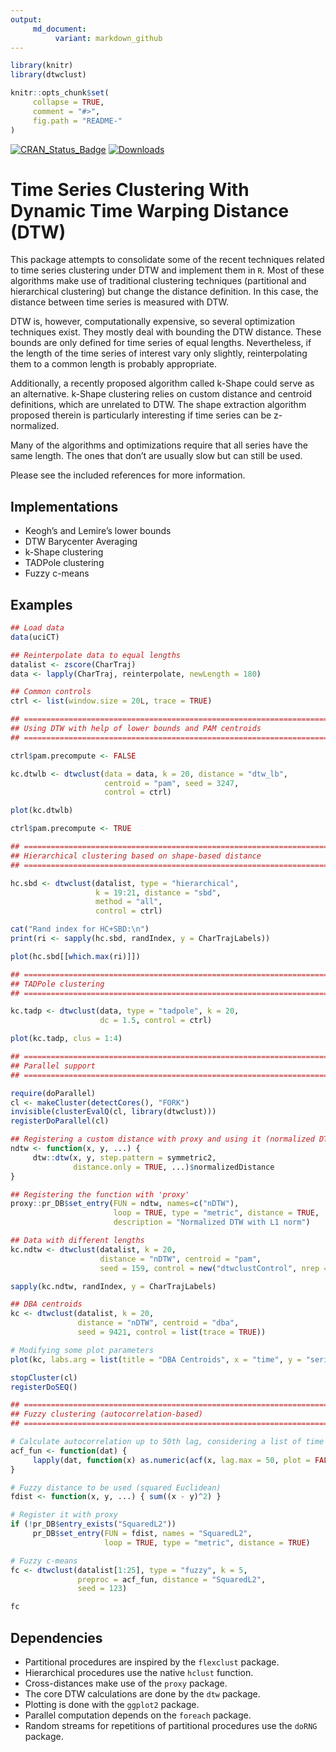 ```yaml
---
output:
     md_document:
          variant: markdown_github
---
```


<!-- README.md is generated from README.Rmd. Please edit that file -->

```r
library(knitr)
library(dtwclust)

knitr::opts_chunk$set(
     collapse = TRUE,
     comment = "#>",
     fig.path = "README-"
)
```

[![CRAN_Status_Badge](http://www.r-pkg.org/badges/version/dtwclust)](http://cran.r-project.org/web/packages/dtwclust)
[![Downloads](http://cranlogs.r-pkg.org/badges/dtwclust)](http://cran.rstudio.com/package=dtwclust)

# Time Series Clustering With Dynamic Time Warping Distance (DTW)

This package attempts to consolidate some of the recent techniques related to time series clustering under DTW and implement them in `R`. Most of these algorithms make use of traditional clustering techniques (partitional and hierarchical clustering) but change the distance definition. In this case, the distance between time series is measured with DTW.

DTW is, however, computationally expensive, so several optimization techniques exist. They mostly deal with bounding the DTW distance. These bounds are only defined for time series of equal lengths. Nevertheless, if the length of the time series of interest vary only slightly, reinterpolating them to a common length is probably appropriate.

Additionally, a recently proposed algorithm called k-Shape could serve as an alternative. k-Shape clustering relies on custom distance and centroid definitions, which are unrelated to DTW. The shape extraction algorithm proposed therein is particularly interesting if time series can be z-normalized.

Many of the algorithms and optimizations require that all series have the same length. The ones that don't are usually slow but can still be used.

Please see the included references for more information.

## Implementations

* Keogh's and Lemire's lower bounds
* DTW Barycenter Averaging
* k-Shape clustering
* TADPole clustering
* Fuzzy c-means

## Examples

```r
## Load data
data(uciCT)

## Reinterpolate data to equal lengths
datalist <- zscore(CharTraj)
data <- lapply(CharTraj, reinterpolate, newLength = 180)

## Common controls
ctrl <- list(window.size = 20L, trace = TRUE)

## =============================================================================================
## Using DTW with help of lower bounds and PAM centroids
## =============================================================================================

ctrl$pam.precompute <- FALSE

kc.dtwlb <- dtwclust(data = data, k = 20, distance = "dtw_lb",
                     centroid = "pam", seed = 3247, 
                     control = ctrl)

plot(kc.dtwlb)

ctrl$pam.precompute <- TRUE

## =============================================================================================
## Hierarchical clustering based on shape-based distance
## =============================================================================================

hc.sbd <- dtwclust(datalist, type = "hierarchical",
                   k = 19:21, distance = "sbd",
                   method = "all",
                   control = ctrl)

cat("Rand index for HC+SBD:\n")
print(ri <- sapply(hc.sbd, randIndex, y = CharTrajLabels))

plot(hc.sbd[[which.max(ri)]])

## =============================================================================================
## TADPole clustering
## =============================================================================================

kc.tadp <- dtwclust(data, type = "tadpole", k = 20,
                    dc = 1.5, control = ctrl)

plot(kc.tadp, clus = 1:4)

## =============================================================================================
## Parallel support
## =============================================================================================

require(doParallel)
cl <- makeCluster(detectCores(), "FORK")
invisible(clusterEvalQ(cl, library(dtwclust)))
registerDoParallel(cl)

## Registering a custom distance with proxy and using it (normalized DTW)
ndtw <- function(x, y, ...) {
     dtw::dtw(x, y, step.pattern = symmetric2,
              distance.only = TRUE, ...)$normalizedDistance
}

## Registering the function with 'proxy'
proxy::pr_DB$set_entry(FUN = ndtw, names=c("nDTW"),
                       loop = TRUE, type = "metric", distance = TRUE,
                       description = "Normalized DTW with L1 norm")

## Data with different lengths
kc.ndtw <- dtwclust(datalist, k = 20,
                    distance = "nDTW", centroid = "pam",
                    seed = 159, control = new("dtwclustControl", nrep = 8L))

sapply(kc.ndtw, randIndex, y = CharTrajLabels)

## DBA centroids
kc <- dtwclust(datalist, k = 20,
               distance = "nDTW", centroid = "dba",
               seed = 9421, control = list(trace = TRUE))

# Modifying some plot parameters
plot(kc, labs.arg = list(title = "DBA Centroids", x = "time", y = "series"))

stopCluster(cl)
registerDoSEQ()

## =============================================================================================
## Fuzzy clustering (autocorrelation-based)
## =============================================================================================

# Calculate autocorrelation up to 50th lag, considering a list of time series as input
acf_fun <- function(dat) {
     lapply(dat, function(x) as.numeric(acf(x, lag.max = 50, plot = FALSE)$acf))
}

# Fuzzy distance to be used (squared Euclidean)
fdist <- function(x, y, ...) { sum((x - y)^2) }

# Register it with proxy
if (!pr_DB$entry_exists("SquaredL2"))
     pr_DB$set_entry(FUN = fdist, names = "SquaredL2",
                     loop = TRUE, type = "metric", distance = TRUE)

# Fuzzy c-means
fc <- dtwclust(datalist[1:25], type = "fuzzy", k = 5,
               preproc = acf_fun, distance = "SquaredL2",
               seed = 123)

fc
```

## Dependencies

* Partitional procedures are inspired by the `flexclust` package.
* Hierarchical procedures use the native `hclust` function.
* Cross-distances make use of the `proxy` package.
* The core DTW calculations are done by the `dtw` package.
* Plotting is done with the `ggplot2` package.
* Parallel computation depends on the `foreach` package.
* Random streams for repetitions of partitional procedures use the `doRNG` package.
